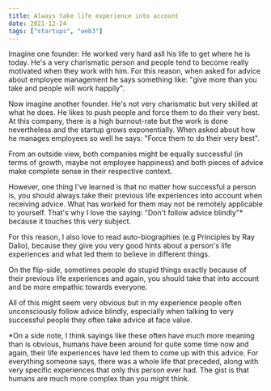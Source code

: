 ```yaml
---
title: Always take life experience into account
date: 2021-12-24
tags: ["startups", "web3"]
---
```


Imagine one founder: He worked very hard asll his life to get where he is today. He's a very charismatic person and people tend to become really motivated when they work with him. For this reason, when asked for advice about employee management he says something like: "give more than you take and people will work happily".

Now imagine another founder. He's not very charismatic but very skilled at what he does. He likes to push people and force them to do their very best. At this company, there is a high burnout-rate but the work is done nevertheless and the startup grows exponentially. When asked about how he manages employees so well he says: "Force them to do their very best".

From an outside view, both companies might be equally successful (in terms of growth, maybe not employee happiness) and both pieces of advice make complete sense in their respective context.

However, one thing I've learned is that no matter how successful a person is, you should always take their previous life experiences into account when receiving advice. What has worked for them may not be remotely applicable to yourself. That's why I love the saying: "Don't follow advice blindly"\* because it touches this very subject.

For this reason, I also love to read auto-biographies (e.g Principles by Ray Dalio), because they give you very good hints about a person's life experiences and what led them to believe in different things.

On the flip-side, sometimes people do stupid things exactly because of their previous life experiences and again, you should take that into account and be more empathic towards everyone.

All of this might seem very obvious but in my experience people often unconsciously follow advice blindly, especially when talking to very successful people they often take advice at face value.

\*On a side note, I think sayings like these often have much more meaning than is obvious, humans have been around for quite some time now and again, their life experiences have led them to come up with this advice. For everything someone says, there was a whole life that preceded, along with very specific experiences that only this person ever had. The gist is that humans are much more complex than you might think.
